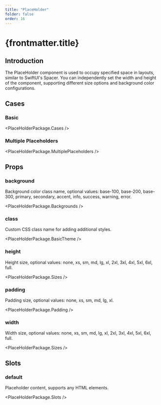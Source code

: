 ```yaml
---
title: "PlaceHolder"
folder: false
order: 16
---
```



# {frontmatter.title}

## Introduction

The PlaceHolder component is used to occupy specified space in layouts, similar to SwiftUI's Spacer. You can independently set the width and height of the component, supporting different size options and background color configurations.

## Cases

### Basic

<PlaceHolderPackage.Cases />

### Multiple Placeholders

<PlaceHolderPackage.MultiplePlaceholders />

## Props

### background

Background color class name, optional values: base-100, base-200, base-300, primary, secondary, accent, info, success, warning, error.

<PlaceHolderPackage.Backgrounds />

### class

Custom CSS class name for adding additional styles.

<PlaceHolderPackage.BasicTheme />

### height

Height size, optional values: none, xs, sm, md, lg, xl, 2xl, 3xl, 4xl, 5xl, 6xl, full.

<PlaceHolderPackage.Sizes />

### padding

Padding size, optional values: none, xs, sm, md, lg, xl.

<PlaceHolderPackage.Padding />

### width

Width size, optional values: none, xs, sm, md, lg, xl, 2xl, 3xl, 4xl, 5xl, 6xl, full.

<PlaceHolderPackage.Sizes />

## Slots

### default

Placeholder content, supports any HTML elements.

<PlaceHolderPackage.Slots />
